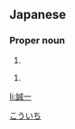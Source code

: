 ==Japanese==
{{ja-kanjitab|誠|一}}

===Proper noun===
{{ja-pos|こう.いち|proper}}

# {{given name|male|lang=ja}}

{{ja-pos|せい.いち|proper}}

# {{given name|male|lang=ja}}

[[Category:Japanese male given names|こういち]]

[[li:誠一]]